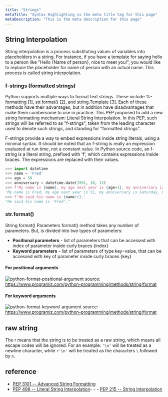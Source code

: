 ```yaml
---
title: "Strings"
metaTitle: "Syntax Highlighting is the meta title tag for this page"
metaDescription: "This is the meta description for this page"
---
```


## String Interpolation
String interpolation is a process substituting values of variables into placeholders in a string. For instance, if you have a template for saying hello to a person like "Hello {Name of person}, nice to meet you!", you would like to replace the placeholder for name of person with an actual name. This process is called string interpolation.

### f-strings (formatted strings)
Python supports multiple ways to format text strings. These include %-formatting [1], str.format() [2], and string.Template [3]. Each of these methods have their advantages, but in addition have disadvantages that make them cumbersome to use in practice. This PEP proposed to add a new string formatting mechanism: Literal String Interpolation. In this PEP, such strings will be referred to as "f-strings", taken from the leading character used to denote such strings, and standing for "formatted strings".

F-strings provide a way to embed expressions inside string literals, using a minimal syntax. It should be noted that an f-string is really an expression evaluated at run time, not a constant value. In Python source code, an f-string is a literal string, prefixed with 'f', which contains expressions inside braces. The expressions are replaced with their values.
```python
>>> import datetime
>>> name = 'Fred'
>>> age = 50
>>> anniversary = datetime.date(1991, 10, 12)
>>> f'My name is {name}, my age next year is {age+1}, my anniversary is {anniversary:%A, %B %d, %Y}.'
'My name is Fred, my age next year is 51, my anniversary is Saturday, October 12, 1991.'
>>> f'He said his name is {name!r}.'
"He said his name is 'Fred'."
```

### str.format()
String format() Parameters
format() method takes any number of parameters. But, is divided into two types of parameters:

- **Positional parameters** - list of parameters that can be accessed with index of parameter inside curly braces {index}
- **Keyword parameters** - list of parameters of type key=value, that can be accessed with key of parameter inside curly braces {key}

#### For positional arguments
![python-format-positional-argument](/img/web-development/programming/python/python-format-positional-argument.jpg)
source: https://www.programiz.com/python-programming/methods/string/format

#### For keyword arguments
![python-format-keyword-argument](/img/web-development/programming/python/python-format-keyword-argument.jpg)
source: https://www.programiz.com/python-programming/methods/string/format


## raw string
The r means that the string is to be treated as a raw string, which means all escape codes will be ignored. For an example:
`'\n'` will be treated as a newline character, while `r'\n'` will be treated as the characters `\` followed by `n`.

## reference
- [PEP 3101 -- Advanced String Formatting](https://www.python.org/dev/peps/pep-3101/)
- [PEP 498 -- Literal String Interpolation](https://www.python.org/dev/peps/pep-0498/)- - - [PEP 215 -- String Interpolation](https://www.python.org/dev/peps/pep-0215/)